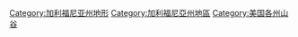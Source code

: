 [[Category:加利福尼亚州地形|Category:加利福尼亚州地形]]
[[Category:加利福尼亞州地區|Category:加利福尼亞州地區]]
[[Category:美国各州山谷|Category:美国各州山谷]]
